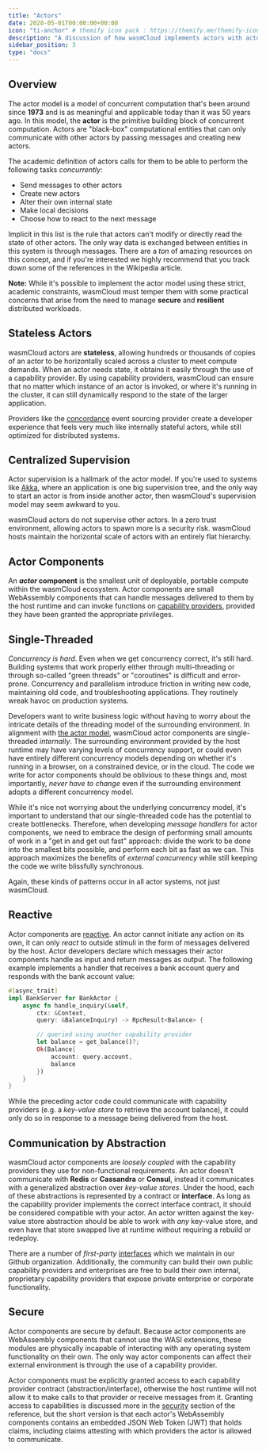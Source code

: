 ```yaml
---
title: "Actors"
date: 2020-05-01T00:00:00+00:00
icon: "ti-anchor" # themify icon pack : https://themify.me/themify-icons
description: "A discussion of how wasmCloud implements actors with actor components"
sidebar_position: 3
type: "docs"
---
```


## Overview

The actor model is a model of concurrent computation that's been around since
**1973** and is as meaningful and applicable today than it was 50 years ago.
In this model, the **actor** is the primitive building block
of concurrent computation.
Actors are "black-box" computational entities that can only communicate with
other actors by passing messages and creating new actors.

The academic definition of actors calls for them to be able to perform the following tasks _concurrently_:

* Send messages to other actors
* Create new actors
* Alter their own internal state
* Make local decisions
* Choose how to react to the next message

Implicit in this list is the rule that actors can't modify or directly read the state of other actors. The only way data is exchanged between entities in this system is through messages. There are a _ton_ of amazing resources on this concept, and if you're interested we highly recommend that you track down some of the references in the Wikipedia article.

**Note:** While it's possible to implement the actor model using these strict, academic
constraints, wasmCloud must temper them with some practical concerns that arise
from the need to manage **secure** and **resilient** distributed workloads.

## Stateless Actors
wasmCloud actors are **stateless**, allowing hundreds or thousands of copies
of an actor to be horizontally scaled across a cluster to meet compute demands.
When an actor needs state, it obtains it easily through the use of a capability provider.
By using capability providers, wasmCloud can ensure that no matter
which instance of an actor is invoked, or where it's running in the cluster,
it can still dynamically respond to the state of the larger application.

Providers like the [concordance](https://github.com/cosmonic/concordance) event sourcing provider create a developer experience that feels very much like internally stateful actors, while still optimized for distributed systems.

## Centralized Supervision
Actor supervision is a hallmark of the actor model. If you're used to systems like [Akka](https://akka.io/), where an application is one big supervision tree, and the only way to start an actor is from inside another actor, then wasmCloud's supervision model may seem awkward to you.

wasmCloud actors do not supervise other actors.
In a zero trust environment, allowing actors to spawn more is a security risk.
wasmCloud hosts maintain the horizontal scale of actors with an entirely flat hierarchy.

## Actor Components

An **_actor_ component** is the smallest unit of deployable, portable compute within the wasmCloud ecosystem. Actor components are small WebAssembly components that can handle messages delivered to them by the host runtime and can invoke functions on [capability providers](./capabilities), provided they have been granted the appropriate privileges.

## Single-Threaded

_Concurrency is hard_.
Even when we get concurrency correct, it's still hard. Building systems that work properly either through multi-threading or through so-called "green threads" or "coroutines" is difficult and error-prone. Concurrency and parallelism introduce friction in writing new code, maintaining old code, and troubleshooting applications. They routinely wreak havoc on production systems.

Developers want to write business logic without having to worry about the intricate details of the threading model of the surrounding environment. In alignment with [the actor model](https://en.wikipedia.org/wiki/Actor_model), wasmCloud actor components are single-threaded _internally_. The surrounding environment provided by the host runtime may have varying levels of concurrency support, or could even have entirely different concurrency models depending on whether it's running in a browser, on a constrained device, or in the cloud. The code we write for actor components should be oblivious to these things and, most importantly, _never have to change_ even if the surrounding environment adopts a different concurrency model.

While it's nice not worrying about the underlying concurrency model, it's important to understand that our single-threaded code has the potential to create bottlenecks. Therefore, when developing _message handlers_ for actor components, we need to embrace the design of performing small amounts of work in a "get in and get out fast" approach: divide the work to be done into the smallest bits possible, and perform each bit as fast as we can. This approach maximizes the benefits of _external concurrency_ while still keeping the code we write blissfully synchronous.

Again, these kinds of patterns occur in all actor systems, not just wasmCloud.

## Reactive

Actor components are [reactive](https://en.wikipedia.org/wiki/Reactive_programming). An actor cannot initiate any action on its own, it can only _react_ to outside stimuli in the form of messages delivered by the host. Actor developers declare which messages their actor components handle as input and return messages as output. The following example implements a handler that receives a bank account query and responds with the bank account value:

```rust
#[async_trait]
impl BankServer for BankActor {
    async fn handle_inquiry(&self,
        ctx: &Context,
        query: &BalanceInquiry) -> RpcResult<Balance> {

        // queried using another capability provider
        let balance = get_balance()?;
        Ok(Balance{
            account: query.account,
            balance
        })
    }
}
```

While the preceding actor code could communicate with capability providers (e.g. a _key-value store_ to retrieve the account balance), it could only do so in response to a message being delivered from the host.

## Communication by Abstraction

wasmCloud actor components are _loosely coupled_ with the capability providers they use for non-functional requirements. An actor doesn't communicate with **Redis** or **Cassandra** or **Consul**, instead it communicates with a generalized abstraction over _key-value stores_. Under the hood, each of these abstractions is represented by a contract or **interface**. As long as the capability provider implements the correct interface contract, it should be considered compatible with your actor. An actor written against the key-value store abstraction should be able to work with _any_ key-value store, and even have that store swapped live at runtime without requiring a rebuild or redeploy.

There are a number of _first-party_ [interfaces](https://github.com/wasmcloud/interfaces) which we maintain in our Github organization. Additionally, the community can build their own public capability providers and enterprises are free to build their own internal, proprietary capability providers that expose private enterprise or corporate functionality.

## Secure

Actor components are secure by default. Because actor components are WebAssembly components that cannot use the WASI extensions, these modules are physically incapable of interacting with any operating system functionality on their own. The only way actor components can affect their external environment is through the use of a capability provider.

Actor components must be explicitly granted access to each capability provider contract (abstraction/interface), otherwise the host runtime will not allow it to make calls to that provider or receive messages from it. Granting access to capabilities is discussed more in the [security](/docs/deployment/security/env) section of the reference, but the short version is that each actor's WebAssembly components contains an embedded JSON Web Token (JWT) that holds claims, including claims attesting with which providers the actor is allowed to communicate.
